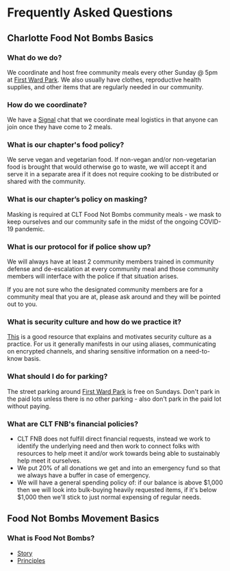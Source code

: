 # Frequently Asked Questions

## Charlotte Food Not Bombs Basics

### What do we do?

We coordinate and host free community meals every other Sunday @ 5pm at [First Ward Park](https://g.co/kgs/RmdVfuQ). We also usually have clothes, reproductive health supplies, and other items that are regularly needed in our community.

### How do we coordinate?

We have a [Signal](https://signal.org/) chat that we coordinate meal logistics in that anyone can join once they have come to 2 meals.

### What is our chapter's food policy?

We serve vegan and vegetarian food. If non-vegan and/or non-vegetarian food is brought that would otherwise go to waste, we will accept it and serve it in a separate area if it does not require cooking to be distributed or shared with the community.

### What is our chapter’s policy on masking?

Masking is required at CLT Food Not Bombs community meals - we mask to keep ourselves and our community safe in the midst of the ongoing COVID-19 pandemic.

### What is our protocol for if police show up?

We will always have at least 2 community members trained in community defense and de-escalation at every community meal and those community members will interface with the police if that situation arises.

If you are not sure who the designated community members are for a community meal that you are at, please ask around and they will be pointed out to you.

### What is security culture and how do we practice it?

[This](https://crimethinc.com/2009/06/25/towards-a-collective-security-culture) is a good resource that explains and motivates security culture as a practice. For us it generally manifests in our using aliases, communicating on encrypted channels, and sharing sensitive information on a need-to-know basis.

### What should I do for parking?

The street parking around [First Ward Park](https://g.co/kgs/RmdVfuQ) is free on Sundays. Don't park in the paid lots unless there is no other parking - also don't park in the paid lot without paying.

### What are CLT FNB's financial policies?

- CLT FNB does not fulfill direct financial requests, instead we work to identify the underlying need and then work to connect folks with resources to help meet it and/or work towards being able to sustainably help meet it ourselves.
- We put 20% of all donations we get and into an emergency fund so that we always have a buffer in case of emergency.
- We will have a general spending policy of: if our balance is above $1,000 then we will look into bulk-buying heavily requested items, if it's below $1,000 then we'll stick to just normal expensing of regular needs.

## Food Not Bombs Movement Basics

### What is Food Not Bombs?

- [Story](https://www.foodnotbombs.net/story.html)
- [Principles](https://www.foodnotbombs.net/principles.html)
